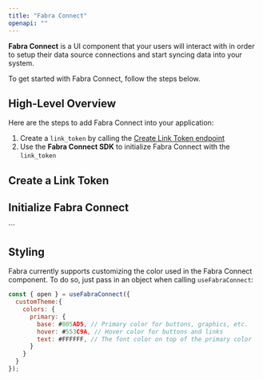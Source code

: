 ```yaml
---
title: "Fabra Connect"
openapi: ""
---
```


**Fabra Connect** is a UI component that your users will interact with in order to setup their data source
connections and start syncing data into your system.

To get started with Fabra Connect, follow the steps below.

## High-Level Overview
Here are the steps to add Fabra Connect into your application:
1. Create a `link_token` by calling the [Create Link Token endpoint](/api-reference/create-link-token)
1. Use the **Fabra Connect SDK** to initialize Fabra Connect with the `link_token`

## Create a Link Token
<Snippet file="create-link-token.mdx" />

## Initialize Fabra Connect
<Snippet file="fabra-connect.mdx" />```

## Styling
Fabra currently supports customizing the color used in the Fabra Connect component. To do so, just pass in an object when
calling `useFabraConnect`:
```javascript
const { open } = useFabraConnect({
  customTheme:{
    colors: {
      primary: {
        base: #805AD5, // Primary color for buttons, graphics, etc.
        hover: #553C9A, // Hover color for buttons and links
        text: #FFFFFF, // The font color on top of the primary color
      }
    }
  }
});
```
